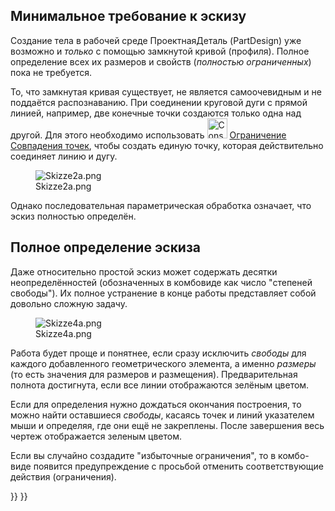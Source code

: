 <languages/>

{{TutorialInfo/ru
|Topic=Эскиз
|Level=Новичок
|Author=[[User:Maker|Maker]]
|Time=
|FCVersion=
}}

<span id="Minimum_requirement_for_a_sketch"></span>
== Минимальное требование к эскизу ==

Создание тела в рабочей среде ПроектнаяДеталь (PartDesign) уже возможно и ''только'' с помощью замкнутой кривой (профиля). Полное определение всех их размеров и свойств (''полностью ограниченных'') пока не требуется.

То, что замкнутая кривая существует, не является самоочевидным и не поддаётся распознаванию. При соединении круговой дуги с прямой линией, например, две конечные точки создаются только одна над другой. Для этого необходимо использовать [[Image:Constraint_PointOnPoint.svg|32px]] [[Sketcher_ConstrainCoincident/ru|Ограничение Совпадения точек]], чтобы создать единую точку, которая действительно соединяет линию и дугу.

[[File:Skizze2a.png]]

{{Caption|Простой эскиз. 
Слева: Кривая замкнута только в четырёх местах (красный цвет, автоматические ограничения при рисовании с помощью [[File: Sketcher_CreatePolyline.svg|32px]] [[Sketcher_CreatePolyline/ru|Полилинии]]). 
В центре: Предупреждение -... разорванная грань (кривая разорвана).
Справа: кривая замкнута в оставшихся четырёх местах (зелёный цвет)}}

Однако последовательная параметрическая обработка означает, что эскиз полностью определён.

<span id="Defining_a_sketch_completely"></span>
== Полное определение эскиза ==

Даже относительно простой эскиз может содержать десятки неопределённостей (обозначенных в комбовиде как число "степеней свободы"). Их полное устранение в конце работы представляет собой довольно сложную задачу.

[[File:Skizze4a.png]]

{{Caption|Простой эскиз, полностью определяемый 25 ограничениями, из которых только 5 являются ограничениями размеров.}}

Работа будет проще и понятнее, если сразу исключить ''свободы'' для каждого добавленного геометрического элемента, а именно ''размеры'' (то есть значения для размеров и размещения). Предварительная полнота достигнута, если все линии отображаются зелёным цветом.

Если для определения нужно дождаться окончания построения, то можно найти оставшиеся ''свободы'', касаясь точек и линий указателем мыши и определяя, где они ещё не закреплены. После завершения весь чертеж отображается зеленым цветом.

Если вы случайно создадите "избыточные ограничения", то в комбо-виде появится предупреждение с просьбой отменить соответствующие действия (ограничения).

{{Sketcher Tools navi{{#translation:}}}}
{{Userdocnavi{{#translation:}}}}
{{clear}}